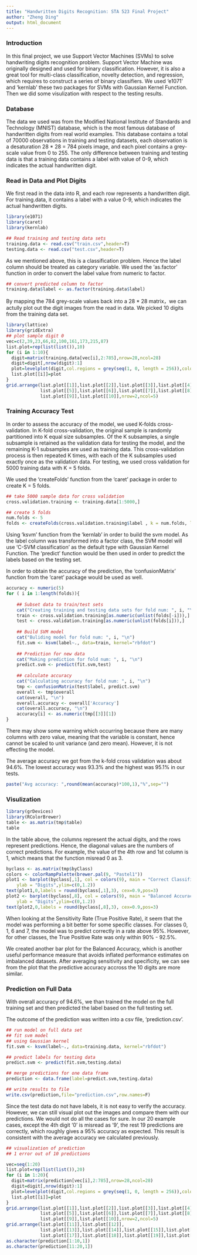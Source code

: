 ```yaml
---
title: "Handwritten Digits Recognition: STA 523 Final Project"
author: "Zheng Ding"
output: html_document
---
```


### Introduction
In this final project, we use Support Vector Machines (SVMs) to solve handwriting digits recognition problem. Support Vector Machine was originally designed and used for binary classification. However, it is also a great tool for multi-class classification, novelty detection, and regression, which requires to construct a series of binary classifiers. We used 'e1071' and 'kernlab' these two packages for SVMs with Gaussian Kernel Function. Then we did some visulization with respect to the testing results.


### Database
The data we used was from the Modified National Institute of Standards and Technology (MNIST) database, which is the most famous database of handwritten digits from real world examples. This database contains a total of 70000 observations in training and testing datasets, each observation is a desaturation 28 * 28 = 784 pixels image, and each pixel contains a grey-scale value from 0 to 255.
The only difference between training and testing data is that a training data contains a label with value of 0-9, which indicates the actual handwritten digit.

### Read in Data and Plot Digits
We first read in the data into R, and each row represents a handwritten digit. For training.data, it contains a label with a value 0-9, which indicates the actual handwritten digits.

```r
library(e1071)
library(caret)
library(kernlab)

## Read training and testing data sets
training.data <- read.csv("train.csv",header=T)
testing.data <- read.csv("test.csv",header=T)
```
As we mentioned above, this is a classification problem. Hence the label column should be treated as category variable. We used the 'as.factor' function in order to convert the label value from numeric to factor.

```r
## convert predicted column to factor
training.data$label <- as.factor(training.data$label)
```

By mapping the 784 grey-scale values back into a 28 * 28 matrix，we can actully plot out the digit images from the read in data. We picked 10 digits from the training data set.

```r
library(lattice)
library(gridExtra)
## plot sample digit 0
vec=c(2,39,23,66,82,100,161,173,215,87)
list.plot=rep(list(list()),10)
for (i in 1:10){
  digit=matrix(training.data[vec[i],2:785],nrow=28,ncol=28)
  digit=digit[,nrow(digit):1]
  plot=levelplot(digit,col.regions = grey(seq(1, 0, length = 256)),colorkey=FALSE)
  list.plot[[i]]=plot
}
grid.arrange(list.plot[[1]],list.plot[[2]],list.plot[[3]],list.plot[[4]],
             list.plot[[5]],list.plot[[6]],list.plot[[7]],list.plot[[8]],
             list.plot[[9]],list.plot[[10]],nrow=2,ncol=5)
```

### Training Accuracy Test
In order to assess the accuracy of the model, we used K-folds cross-validation. In K-fold cross-validation, the original sample is randomly partitioned into K equal size subsamples. Of the K subsamples, a single subsample is retained as the validation data for testing the model, and the remaining K-1 subsamples are used as training data. This cross-validation process is then repeated K times, with each of the K subsamples used exactly once as the validation data. For testing, we used cross validation for 5000 training data with K = 5 folds.

We used the 'createFolds' function from the 'caret' package in order to create K = 5 folds. 

```r
## take 5000 sample data for cross validation
cross.validation.training <- training.data[1:5000,]

## create 5 folds
num.folds <- 5
folds <- createFolds(cross.validation.training$label , k = num.folds, list = TRUE, returnTrain = FALSE)
```
Using 'ksvm' function from the 'kernlab' in order to build the svm model. As the label column was transformed into a factor class, the SVM model will use 'C-SVM classification' as the default type with Gaussian Kernel Function. The 'predict' function would be then used in order to predict the labels based on the testing set. 

In order to obtain the accuracy of the prediction, the 'confusionMatrix' function from the 'caret' package would be used as well.

```r
accuracy <- numeric(5)
for ( i in 1:length(folds)){
    
    ## Subset data to train/test sets
    cat("Creating training and testing data sets for fold num: ", i, "\n")
    train <- cross.validation.training[as.numeric(unlist(folds[-i])),]
    test <- cross.validation.training[as.numeric(unlist(folds[i])),]    
    
    ## Build SVM model
    cat("Buliding model for fold num: ", i, "\n")
    fit.svm <- ksvm(label~., data=train, kernel="rbfdot")
    
    ## Prediction for new data
    cat("Making prediction for fold num: ", i, "\n")
    predict.svm <- predict(fit.svm,test)
    
    ## calculate accuracy
    cat("Calculating accuracy for fold num: ", i, "\n")
    tmp <- confusionMatrix(test$label, predict.svm)
    overall <- tmp$overall
    cat(overall, "\n")
    overall.accuracy <- overall['Accuracy']
    cat(overall.accuracy, "\n")
    accuracy[i] <- as.numeric(tmp[[3]][1])
}
```

There may show some warning which occurring because there are many columns with zero value, meaning that the variable is constant, hence cannot be scaled to unit variance (and zero mean). However, it is not effecting the model.

The average accuracy we got from the k-fold cross validation was about 94.6%. The lowest accuracy was 93.3% and the highest was 95.1% in our tests. 

```r
paste("Avg accuracy: ",round(mean(accuracy)*100,1),"%",sep="")
```

### Visulization
```r
library(grDevices)
library(RColorBrewer)
table <- as.matrix(tmp$table)
table
```
In the table above, the columns represent the actual digits, and the rows represent predictions. Hence, the diagonal values are the numbers of correct predictions. For example, the value of the 4th row and 1st column is 1, which means that the function misread 0 as 3.

```r
byclass <- as.matrix(tmp$byClass)
colors <- colorRampPalette(brewer.pal(9, "Pastel1"))
plot1 <- barplot(byclass[,1], col = colors(9), main = "Correct Classification Rate", 
    ylab = "Digits",ylim=c(0,1.2))
text(plot1,0,labels = round(byclass[,1],3), cex=0.9,pos=3)
plot2 <- barplot(byclass[,8], col = colors(9), main = "Balanced Accuracy", 
    ylab = "Digits",ylim=c(0,1.2))
text(plot2,0,labels = round(byclass[,8],3), cex=0.9,pos=3)
```

When looking at the Sensitivity Rate (True Positive Rate), it seem that the model was performing a bit better for some specific classes. For classes 0, 1, 6 and 7, the model was to predict correctly in a rate above 95%. However, for other classes, the True Positive Rate was only within 90% - 92.5%.

We created another bar plot for the Balanced Accuracy, which is another useful performance measure that avoids inflated performance estimates on imbalanced datasets. After averaging sensitivity and specificity, we can see from the plot that the predictive accuracy accross the 10 digits are more similar.

### Prediction on Full Data
With overall accuracy of 94.6%, we than trained the model on the full training set and then predicted the label based on the full testing set.

The outcome of the prediction was written into a csv file, 'prediction.csv'.

```r
## run model on full data set
## fit svm model 
## using Gaussian kernel
fit.svm <- ksvm(label~., data=training.data, kernel="rbfdot")

## predict labels for testing data
predict.svm <- predict(fit.svm,testing.data)

## merge predictions for one data frame
prediction <- data.frame(label=predict.svm,testing.data)

## write results to file
write.csv(prediction,file="prediction.csv",row.names=F)
```

Since the test data do not have labels, it is not easy to verify the accuracy. However, we can still visual plot out the images and compare them with our predictions. We would not do all the cases for sure. In our 20 example cases, except the 4th digit '0' is misread as '9', the rest 19 predictions are correctly, which roughly gives a 95% accuracy as expected. This result is consistent with the average accuracy we calculated previously.

```r
## visualization of prediction
## 1 error out of 10 predictions

vec=seq(1:20)
list.plot=rep(list(list()),20)
for (i in 1:20){
  digit=matrix(prediction[vec[i],2:785],nrow=28,ncol=28)
  digit=digit[,nrow(digit):1]
  plot=levelplot(digit,col.regions = grey(seq(1, 0, length = 256)),colorkey=FALSE)
  list.plot[[i]]=plot
}
grid.arrange(list.plot[[1]],list.plot[[2]],list.plot[[3]],list.plot[[4]],
             list.plot[[5]],list.plot[[6]],list.plot[[7]],list.plot[[8]],
             list.plot[[9]],list.plot[[10]],nrow=2,ncol=5)
grid.arrange(list.plot[[11]],list.plot[[12]],
             list.plot[[13]],list.plot[[14]],list.plot[[15]],list.plot[[16]],
             list.plot[[17]],list.plot[[18]],list.plot[[19]],list.plot[[20]],nrow=2,ncol=5)
as.character(prediction[1:10,1])
as.character(prediction[11:20,1])
``` 
